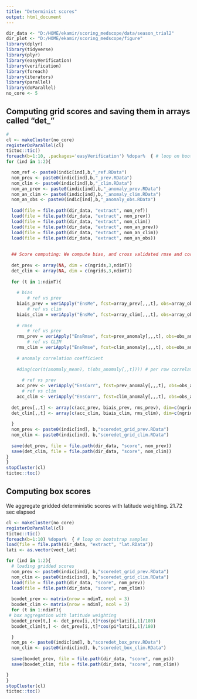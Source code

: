 ---
title: "Determinist scores"
output: html_document
---

```{r setup, include=FALSE}
dir_data <- "D:/HOME/ekamir/scoring_medscope/data/season_trial2" 
dir_plot <- "D:/HOME/ekamir/scoring_medscope/figure"
library(dplyr)
library(tidyverse)
library(plyr)
library(easyVerification)
library(verification)
library(foreach)
library(iterators)
library(parallel)
library(doParallel)
no_core <- 5

```
## Computing grid scores and saving them in arrays called "det_"

```{r setup, include=FALSE}
#
cl <- makeCluster(no_core)
registerDoParallel(cl)
tictoc::tic()
foreach(b=1:10, .packages='easyVerification') %dopar%  { # loop on bootstrap samples
for (ind in 1:2){

  nom_ref <- paste0(indic[ind],b,"_ref.RData")
  nom_prev <- paste0(indic[ind],b,"_prev.RData")
  nom_clim <- paste0(indic[ind],b,"_clim.RData")
  nom_an_prev <- paste0(indic[ind],b,"_anomaly_prev.RData")
  nom_an_clim <- paste0(indic[ind],b,"_anomaly_clim.RData")
  nom_an_obs <- paste0(indic[ind],b,"_anomaly_obs.RData")
  
  load(file = file.path(dir_data, "extract", nom_ref))
  load(file = file.path(dir_data, "extract", nom_prev))
  load(file = file.path(dir_data, "extract", nom_clim))
  load(file = file.path(dir_data, "extract", nom_an_prev))
  load(file = file.path(dir_data, "extract", nom_an_clim))
  load(file = file.path(dir_data, "extract", nom_an_obs))
  
  
  ## Score computing: We compute bias, and cross validated rmse and correlation coefficient.
  
  det_prev <- array(NA, dim = c(ngrids,3,ndimT))
  det_clim <- array(NA, dim = c(ngrids,3,ndimT))
  
  for (t in 1:ndimT){ 
  
    # bias
        # ref vs prev
    biais_prev = veriApply("EnsMe", fcst=array_prev[,,,t], obs=array_obs[,,t])
        # ref vs clim
    biais_clim = veriApply("EnsMe", fcst=array_clim[,,,t], obs=array_obs[,,t])
  
    # rmse
        # ref vs prev
    rms_prev = veriApply("EnsRmse", fcst=prev_anomaly[,,,t], obs=obs_anomaly[,,t])
        # ref vs CLIM
    rms_clim = veriApply("EnsRmse", fcst=clim_anomaly[,,,t], obs=obs_anomaly[,,t])
    
    # anomaly correlation coefficient
    
    #diag(cor(t(anomaly_mean), t(obs_anomaly[,,t]))) # per row correlation
    
      # ref vs prev
    acc_prev <- veriApply("EnsCorr", fcst=prev_anomaly[,,,t], obs=obs_anomaly[,,t])
      # ref vs clim
    acc_clim <- veriApply("EnsCorr", fcst=clim_anomaly[,,,t], obs=obs_anomaly[,,t])
  
  det_prev[,,t] <- array(c(acc_prev, biais_prev, rms_prev), dim=c(ngrids,3))
  det_clim[,,t] <- array(c(acc_clim, biais_clim, rms_clim), dim=c(ngrids,3))
  
  }
  nom_prev <- paste0(indic[ind], b,"scoredet_grid_prev.RData")
  nom_clim <- paste0(indic[ind], b,"scoredet_grid_clim.RData")
  
  save(det_prev, file = file.path(dir_data, "score", nom_prev))
  save(det_clim, file = file.path(dir_data, "score", nom_clim))
}
}
stopCluster(cl)
tictoc::toc() 

```
## Computing box scores 

We aggregate gridded deterministic scores with latitude weighting.
21.72 sec elapsed

```{r setup, include=FALSE}
cl <- makeCluster(no_core)
registerDoParallel(cl)
tictoc::tic()
foreach(b=1:10) %dopar%  { # loop on bootstrap samples
load(file = file.path(dir_data, "extract", "lat.RData"))
lati <- as.vector(vect_lat)

for (ind in 1:2){
  # loading gridded scores
  nom_prev <- paste0(indic[ind], b,"scoredet_grid_prev.RData")
  nom_clim <- paste0(indic[ind], b,"scoredet_grid_clim.RData")
  load(file = file.path(dir_data, "score", nom_prev))
  load(file = file.path(dir_data, "score", nom_clim))
  
  boxdet_prev <- matrix(nrow = ndimT, ncol = 3)
  boxdet_clim <- matrix(nrow = ndimT, ncol = 3)
  for (t in 1:ndimT){
 # box aggregation with latitude weighting
  boxdet_prev[t,] <- det_prev[i,,t]*cos(pi*lati[i,1]/180)
  boxdet_clim[t,] <- det_prev[i,,t]*cos(pi*lati[i,1]/180)

  }
  nom_ps <- paste0(indic[ind], b,"scoredet_box_prev.RData")
  nom_clim <- paste0(indic[ind], b,"scoredet_box_clim.RData")
  
  save(boxdet_prev, file = file.path(dir_data, "score", nom_ps))
  save(boxdet_clim, file = file.path(dir_data, "score", nom_clim))

}
}
stopCluster(cl)
tictoc::toc() 

```
